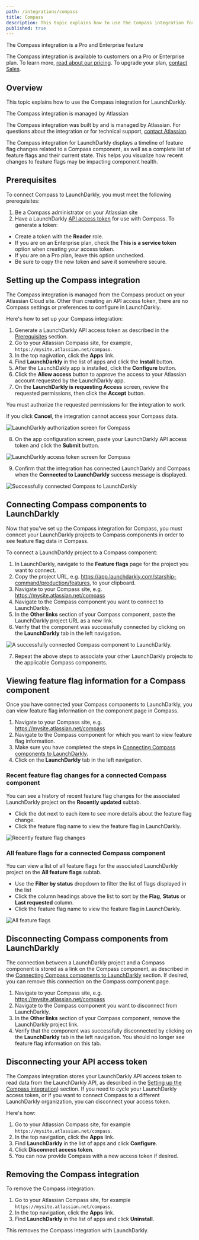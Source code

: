 ```yaml
---
path: /integrations/compass
title: Compass
description: This topic explains how to use the Compass integration for LaunchDarkly.
published: true
---
```


<Callout intent="primary">
  <CalloutTitle>The Compass integration is a Pro and Enterprise feature</CalloutTitle>
  <CalloutDescription>

  The Compass integration is available to customers on a Pro or Enterprise plan. To learn more, [read about our pricing](https://launchdarkly.com/pricing/). To upgrade your plan, [contact Sales](https://launchdarkly.com/contact-sales/).

  </CalloutDescription>
</Callout>

## Overview

This topic explains how to use the Compass integration for LaunchDarkly.

<Callout intent="info">
  <CalloutTitle>The Compass integration is managed by Atlassian</CalloutTitle>
  <CalloutDescription>

  The Compass integration was built by and is managed by Atlassian. For questions about the integration or for technical support, [contact Atlassian](https://community.atlassian.com/t5/Compass-Alpha/gh-p/compass-alpha).

  </CalloutDescription>
</Callout>

The Compass integration for LaunchDarkly displays a timeline of feature flag changes related to a Compass component, as well as a complete list of feature flags and their current state. This helps you visualize how recent changes to feature flags may be impacting component health.

## Prerequisites

To connect Compass to LaunchDarkly, you must meet the following prerequisites:

1. Be a Compass administrator on your Atlassian site
2. Have a LaunchDarkly [API access token](/home/account-security/api-access-tokens) for use with Compass. To generate a token:
* Create a token with the **Reader** role.
* If you are on an Enterprise plan, check the **This is a service token** option when creating your access token.
* If you are on a Pro plan, leave this option unchecked.
* Be sure to copy the new token and save it somewhere secure.

## Setting up the Compass integration

The Compass integration is managed from the Compass product on your Atlassian Cloud site. Other than creating an API access token, there are no Compass settings or preferences to configure in LaunchDarkly.

Here's how to set up your Compass integration:

1. Generate a LaunchDarkly API access token as described in the [Prerequisites](#prerequisites) section.
2. Go to your Atlassian Compass site, for example, `https://mysite.atlassian.net/compass`.
3. In the top nagivation, click the **Apps** link.
4. Find **LaunchDarkly** in the list of apps and click the **Install** button.
5. After the LaunchDakly app is installed, click the **Configure** button.
6. Click the **Allow access** button to approve the access to your Atlassian account requested by the LaunchDarkly app.
7. On the **LaunchDarkly is requesting Access** screen, review the requested permissions, then click the **Accept** button.

<Callout intent="info">
<CalloutTitle>You must authorize the requested permissions for the integration to work</CalloutTitle>
<CalloutDescription>

If you click **Cancel**, the integration cannot access your Compass data.

</CalloutDescription>
</Callout>

![LaunchDarkly authorization screen for Compass](compass-ld-integration-auth-dialog.png)

8. On the app configuration screen, paste your LaunchDarkly API access token and click the **Submit** button.

![LaunchDarkly access token screen for Compass](compass-ld-integration-access-token.png)

9. Confirm that the integration has connected LaunchDarkly and Compass when the **Connected to LaunchDarkly** success message is displayed.

![Successfully connected Compass to LaunchDarkly](compass-ld-integration-connected.png)

## Connecting Compass components to LaunchDarkly

Now that you've set up the Compass integration for Compass, you must conncet your LaunchDarkly projects to Compass components in order to see feature flag data in Compass.

To connect a LaunchDarkly project to a Compass component:

1. In LaunchDarkly, navigate to the **Feature flags** page for the project you want to connect.
2. Copy the project URL, e.g. https://app.launchdarkly.com/starship-command/production/features, to your clipboard.
3. Navigate to your Compass site, e.g. https://mysite.atlassian.net/compass
4. Navigate to the Compass component you want to connect to LaunchDarkly.
5. In the **Other links** section of your Compass component, paste the LaunchDarkly project URL as a new link.
6. Verify that the component was successfully connected by clicking on the **LaunchDarkly** tab in the left navigation.

![A successfully connected Compass component to LaunchDarkly.](compass-ld-integration-component-connected.png)

7. Repeat the above steps to associate your other LaunchDarkly projects to the applicable Compass components.

## Viewing feature flag information for a Compass component

Once you have connected your Compass components to LaunchDarkly, you can view feature flag information on the component page in Compass.

1. Navigate to your Compass site, e.g. https://mysite.atlassian.net/compass
2. Navigate to the Compass component for which you want to view feature flag information.
3. Make sure you have completed the steps in [Connecting Compass components to LaunchDarkly](#connecting-compass-components-to-launchdarkly).
4. Click on the **LaunchDarkly** tab in the left navigation.

### Recent feature flag changes for a connected Compass component

You can see a history of recent feature flag changes for the associated LaunchDarkly project on the **Recently updated** subtab.
* Click the dot next to each item to see more details about the feature flag change.
* Click the feature flag name to view the feature flag in LaunchDarkly.

![Recently feature flag changes](compass-ld-integration-recently-updated.png)

### All feature flags for a connected Compass component

You can view a list of all feature flags for the associated LaunchDarkly project on the **All feature flags** subtab.
* Use the **Filter by status** dropdown to filter the list of flags displayed in the list
* Click the column headings above the list to sort by the **Flag**, **Status** or **Last requested** column.
* Click the feature flag name to view the feature flag in LaunchDarkly.

![All feature flags](compass-ld-integration-all-feature-flags.png)

## Disconnecting Compass components from LaunchDarkly

The connection between a LaunchDarkly project and a Compass component is stored as a link on the Compass component, as described in the [Connecting Compass components to LaunchDarkly](#connecting-compass-components-to-launchdarkly) section. If desired, you can remove this connection on the Compass component page.

1. Navigate to your Compass site, e.g. https://mysite.atlassian.net/compass
2. Navigate to the Compass component you want to disconnect from LaunchDarkly.
3. In the **Other links** section of your Compass component, remove the LaunchDarkly project link.
4. Verify that the component was successfully disconnected by clicking on the **LaunchDarkly** tab in the left navigation. You should no longer see feature flag information on this tab.

## Disconnecting your API access token

The Compass integration stores your LaunchDarkly API access token to read data from the LaunchDarkly API, as described in the [Setting up the Compass integration](#setting-up-the-compass-integration)) section. If you need to cycle your LaunchDarkly access token, or if you want to connect Compass to a different LaunchDarkly organization, you can disconnect your access token.

Here's how:

1. Go to your Atlassian Compass site, for example `https://mysite.atlassian.net/compass`.
2. In the top navigation, click the **Apps** link.
3. Find **LaunchDarkly** in the list of apps and click **Configure**.
4. Click **Disconnect access token**.
5. You can now provide Compass with a new access token if desired.

## Removing the Compass integration

To remove the Compass integration:

1. Go to your Atlassian Compass site, for example `https://mysite.atlassian.net/compass`.
2. In the top navigation, click the **Apps** link.
3. Find **LaunchDarkly** in the list of apps and click **Uninstall**.

This removes the Compass integration with LaunchDarkly.